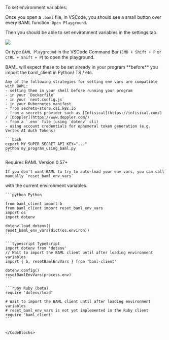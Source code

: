 To set environment variables:

<AccordionGroup>
  <Accordion title="In the VSCode Playground">

   
Once you open a `.baml` file, in VSCode, you should see a small button over every BAML function: `Open Playground`.

Then you should be able to set environment variables in the settings tab.

<img src="/assets/vscode/code-lens.png" />

Or type `BAML Playground` in the VSCode Command Bar (`CMD + Shift + P` or `CTRL + Shift + P`) to open the playground.

  </Accordion>

  <Accordion title="For your app (default)">
    BAML will expect these to be set already in your program **before** you import the baml_client in Python/ TS / etc.

    Any of the following strategies for setting env vars are compatible with BAML:
    - setting them in your shell before running your program
    - in your `Dockerfile`
    - in your `next.config.js`
    - in your Kubernetes manifest
    - from secrets-store.csi.k8s.io
    - from a secrets provider such as [Infisical](https://infisical.com/) / [Doppler](https://www.doppler.com/)
    - from a `.env` file (using `dotenv` cli)
    - using account credentials for ephemeral token generation (e.g. Vertex AI Auth Tokens)

    ```bash
    export MY_SUPER_SECRET_API_KEY="..."
    python my_program_using_baml.py
    ```
  </Accordion>
  
  <Accordion title="For your app (manually)">
    <Info>
    Requires BAML Version 0.57+
    </Info>

    If you don't want BAML to try to auto-load your env vars, you can call manually `reset_baml_env_vars`
with the current environment variables.
    <CodeBlocks>

    ```python Python

    from baml_client import b
    from baml_client import reset_baml_env_vars
    import os
    import dotenv

    dotenv.load_dotenv()
    reset_baml_env_vars(dict(os.environ))
    ```

    ```typescript TypeScript
    import dotenv from 'dotenv'
    // Wait to import the BAML client until after loading environment variables
    import { b, resetBamlEnvVars } from 'baml-client'

    dotenv.config()
    resetBamlEnvVars(process.env)
    ```

    ```ruby Ruby (beta)
    require 'dotenv/load'

    # Wait to import the BAML client until after loading environment variables
    # reset_baml_env_vars is not yet implemented in the Ruby client
    require 'baml_client'
    ```


    </CodeBlocks>
  </Accordion>
</AccordionGroup>
